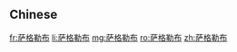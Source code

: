 {{also|薩格勒布}}
==Chinese==
{{zh-see|薩格勒布}}

[[fr:萨格勒布]]
[[li:萨格勒布]]
[[mg:萨格勒布]]
[[ro:萨格勒布]]
[[zh:萨格勒布]]